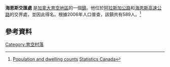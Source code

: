 {{Infobox settlement
|official_name          =海恩斯交匯處
|other_name             =
|native_name            =Haines junction
|nickname               =
|motto                  =
|image_skyline          =Haines junction.jpg
|imagesize              =
|image_caption          = 海恩斯交匯處的歡迎牌
|pushpin_map            = Canada<!-- the name of a location map as per http://en.wikipedia.org/wiki/Template:Location_map -->
|pushpin_label_position = <!-- the position of the pushpin label: left, right, top, bottom, none -->
|coordinates_region     = CA-YT
|subdivision_type       = [[國家|國家]]
|subdivision_name       = {{CAN}}
|subdivision_type1      = [[地區|地區]]
|subdivision_name1      = {{YT}}
|government_type        =
|leader_title           =
|leader_name            =
|leader_title1          =
|leader_name1           =
|established_title      =
|established_date       =
|established_title2     =
|established_date2      =
|established_title3     =
|established_date3      =
|area_magnitude         =
|area_footnotes         =
|area_total_km2         = 
|area_land_km2          =34.49
|area_water_km2         =
|population_as_of       = 2011
|population_footnotes   =
|population_note        =
|settlement_type        =
|population_total       = 593
|population_density_km2 = 17.2	
|population_density_sq_mi =
|population_blank1_title = Change <small>2006-11</small>
|population_blank1       = {{increase}}0.7% 
|latd=60|latm=45 |lats=10|latNS=N
|longd=137 |longm=30 |longs=24 |longEW=W
|timezone               = [[Pacific_Standard_Time_Zone|Pacific (PST)]]
|utc_offset             = -8
|timezone_DST           = PDT
|utc_offset_DST         = -7
|elevation_footnotes    =
|elevation_m            =
|elevation_ft           = 
|coordinates_display    =
|postal_code_type       = 
|postal_code            = 
|area_code              =
|blank_name             = [[Köppen_climate_classification|Climate]]
|blank_info             = [[Subarctic_climate|Dsc]]
|blank1_name            =
|blank1_info            =
|blank2_name            =
|blank2_info            =
|website                =
|footnotes              =
}}
'''海恩斯交匯處''' 是[[加拿大|加拿大]][[育空地區|育空地區]]的一個[[鎮|鎮]]。他位於[[阿拉斯加公路|阿拉斯加公路]]和[[海恩斯高速公路|海恩斯高速公路]]的交界處，並因此得名。根據2006年人口普查，該鎮共有589人。<ref name="statscan">[http://www12.statcan.gc.ca/census-recensement/2006/dp-pd/prof/92-591/details/Page.cfm?Lang=E&Geo1=CSD&Code1=6001018&Geo2=PR&Code2=60&Data=Count&SearchText=Haines%20Junction&SearchType=Begins&SearchPR=60&B1=All&Custom= Population and dwelling counts] {{Wayback|url=http://www12.statcan.gc.ca/census-recensement/2006/dp-pd/prof/92-591/details/Page.cfm?Lang=E&Geo1=CSD&Code1=6001018&Geo2=PR&Code2=60&Data=Count&SearchText=Haines%20Junction&SearchType=Begins&SearchPR=60&B1=All&Custom= |date=20160303195148 }} [[Statistics_Canada|Statistics Canada]]</ref> 

==參考資料==
{{reflist}}
{{育空行政区划}}
{{加拿大小作品}}

[[Category:育空村落|Category:育空村落]]
